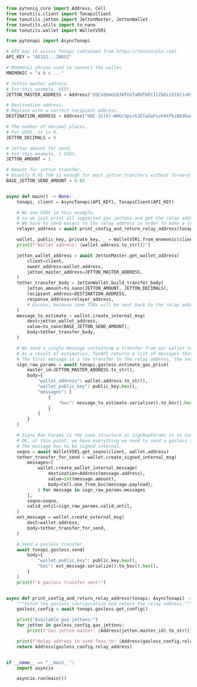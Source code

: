 ```python
from pytoniq_core import Address, Cell
from tonutils.client import TonapiClient
from tonutils.jetton import JettonMaster, JettonWallet
from tonutils.utils import to_nano
from tonutils.wallet import WalletV5R1

from pytonapi import AsyncTonapi

# API key to access Tonapi (obtained from https://tonconsole.com).
API_KEY = "AE332...2BD5I"

# Mnemonic phrase used to connect the wallet.
MNEMONIC = "a b c ..."

# Jetton master address.
# For this example, USDt.
JETTON_MASTER_ADDRESS = Address("EQCxE6mUtQJKFnGfaROTKOt1lZbDiiX1kCixRv7Nw2Id_sDs")

# Destination address.
# Replace with a correct recipient address.
DESTINATION_ADDRESS = Address("UQC-3ilVr-W0Uc3pLrGJElwSaFxvhXXfkiQA3EwdVBHNNbbp")

# The number of decimal places.
# For USDt, it is 6.
JETTON_DECIMALS = 6

# Jetton amount for send.
# For this example, 1 USDt.
JETTON_AMOUNT = 1

# Amount for jetton transfer.
# Usually 0.05 TON is enough for most jetton transfers without forward_payload.
BASE_JETTON_SEND_AMOUNT = 0.05


async def main() -> None:
    tonapi, client = AsyncTonapi(API_KEY), TonapiClient(API_KEY)

    # We use USDt in this example,
    # so we just print all supported gas jettons and get the relay address.
    # We have to send excess to the relay address in order to make a transfer cheaper.
    relayer_address = await print_config_and_return_relay_address(tonapi)

    wallet, public_key, private_key, _ = WalletV5R1.from_mnemonic(client, MNEMONIC)
    print(f"Wallet address: {wallet.address.to_str()}")

    jetton_wallet_address = await JettonMaster.get_wallet_address(
        client=client,
        owner_address=wallet.address,
        jetton_master_address=JETTON_MASTER_ADDRESS,
    )
    tether_transfer_body = JettonWallet.build_transfer_body(
        jetton_amount=to_nano(JETTON_AMOUNT, JETTON_DECIMALS),
        recipient_address=DESTINATION_ADDRESS,
        response_address=relayer_address,
        # Excess, because some TONs will be sent back to the relay address, commission will be lowered.
    )
    message_to_estimate = wallet.create_internal_msg(
        dest=jetton_wallet_address,
        value=to_nano(BASE_JETTON_SEND_AMOUNT),
        body=tether_transfer_body,
    )

    # We send a single message containing a transfer from our wallet to a desired destination.
    # As a result of estimation, TonAPI returns a list of messages that we need to sign.
    # The first message is a fee transfer to the relay address, the second message is our original transfer.
    sign_raw_params = await tonapi.gasless.estimate_gas_price(
        master_id=JETTON_MASTER_ADDRESS.to_str(),
        body={
            "wallet_address": wallet.address.to_str(),
            "wallet_public_key": public_key.hex(),
            "messages": [
                {
                    "boc": message_to_estimate.serialize().to_boc().hex(),
                }
            ]
        }
    )

    # Signs Raw Params is the same structure as signRawParams in to connect.
    # OK, at this point, we have everything we need to send a gasless transfer.
    # The message has to be signed internal.
    seqno = await WalletV5R1.get_seqno(client, wallet.address)
    tether_transfer_for_send = wallet.create_signed_internal_msg(
        messages=[
            wallet.create_wallet_internal_message(
                destination=Address(message.address),
                value=int(message.amount),
                body=Cell.one_from_boc(message.payload),
            ) for message in sign_raw_params.messages
        ],
        seqno=seqno,
        valid_until=sign_raw_params.valid_until,
    )
    ext_message = wallet.create_external_msg(
        dest=wallet.address,
        body=tether_transfer_for_send,
    )

    # Send a gasless transfer.
    await tonapi.gasless.send(
        body={
            "wallet_public_key": public_key.hex(),
            "boc": ext_message.serialize().to_boc().hex(),
        }
    )
    print(f"A gasless transfer sent!")


async def print_config_and_return_relay_address(tonapi: AsyncTonapi) -> Address:
    """Fetch the gasless configuration and return the relay address."""
    gasless_config = await tonapi.gasless.get_config()

    print("Available gas jettons:")
    for jetton in gasless_config.gas_jettons:
        print(f"Gas jetton master: {Address(jetton.master_id).to_str()}")

    print(f"Relay address to send fees to: {Address(gasless_config.relay_address).to_str()}")
    return Address(gasless_config.relay_address)


if __name__ == "__main__":
    import asyncio

    asyncio.run(main())
```